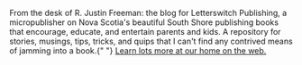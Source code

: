 <div class="flex flex-col gap-2">
  <p>
    From the desk of R. Justin Freeman: the blog for Letterswitch Publishing, a
    micropublisher on Nova Scotia's beautiful South Shore publishing books that
    encourage, educate, and entertain parents and kids. A repository for
    stories, musings, tips, tricks, and quips that I can't find any contrived
    means of jamming into a book.{" "}
    <a
      href="https://www.letterswitchpublishing.com"
      class="text-blue-500 underline"
    >
      Learn lots more at our home on the web.
    </a>
  </p>
</div>
